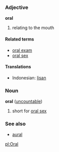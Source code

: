 ===Adjective===
'''oral'''

# relating to the mouth

====Related terms====
*[[oral exam]]
*[[oral sex]]

====Translations====
*Indonesian: [[lisan]]

===Noun===
'''oral''' ([[uncountable]])

# short for [[oral sex]]

===See also===
*[[aural]]

[[pl:Oral]]
